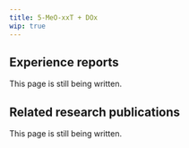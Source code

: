 ---
title: 5-MeO-xxT + DOx
wip: true
---

## Experience reports

This page is still being written.

## Related research publications

This page is still being written.

